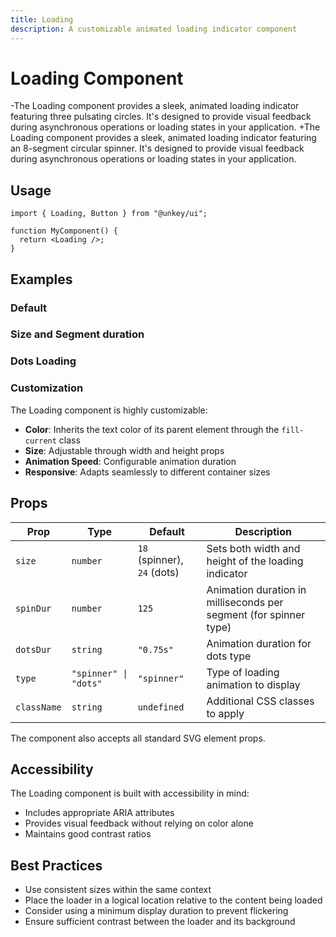 ```yaml
---
title: Loading
description: A customizable animated loading indicator component
---
```


# Loading Component

-The Loading component provides a sleek, animated loading indicator featuring three pulsating circles. It's designed to provide visual feedback during asynchronous operations or loading states in your application.
+The Loading component provides a sleek, animated loading indicator featuring an 8-segment circular spinner. It's designed to provide visual feedback during asynchronous operations or loading states in your application.

## Usage

```tsx
import { Loading, Button } from "@unkey/ui";

function MyComponent() {
  return <Loading />;
}
```

## Examples

### Default

<LoadingExample />

### Size and Segment duration

<CustomSizeAndDuration />

### Dots Loading

<DotsLineExample />

### Customization

The Loading component is highly customizable:

- **Color**: Inherits the text color of its parent element through the `fill-current` class
- **Size**: Adjustable through width and height props
- **Animation Speed**: Configurable animation duration
- **Responsive**: Adapts seamlessly to different container sizes

## Props

| Prop | Type | Default | Description |
|------|------|---------|-------------|
| `size` | `number` | `18` (spinner), `24` (dots) | Sets both width and height of the loading indicator |
| `spinDur` | `number` | `125` | Animation duration in milliseconds per segment (for spinner type) |
| `dotsDur` | `string` | `"0.75s"` | Animation duration for dots type |
| `type` | `"spinner" \| "dots"` | `"spinner"` | Type of loading animation to display |
| `className` | `string` | `undefined` | Additional CSS classes to apply |

The component also accepts all standard SVG element props.

## Accessibility

The Loading component is built with accessibility in mind:
- Includes appropriate ARIA attributes
- Provides visual feedback without relying on color alone
- Maintains good contrast ratios

## Best Practices

- Use consistent sizes within the same context
- Place the loader in a logical location relative to the content being loaded
- Consider using a minimum display duration to prevent flickering
- Ensure sufficient contrast between the loader and its background 